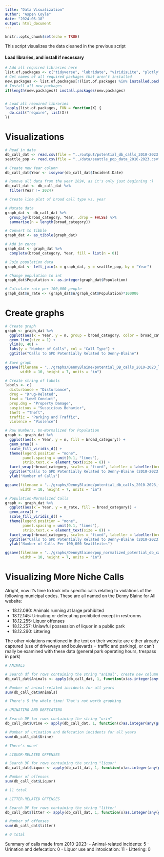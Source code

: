 ---
title: "Data Visualization"
author: "Aspen Coyle"
date: "2024-05-18"
output: html_document
---

```{r setup, include=FALSE}
knitr::opts_chunk$set(echo = TRUE)
```

This script visualizes the data cleaned in the previous script

#### Load libraries, and install if necessary

```{r}
# Add all required libraries here
list.of.packages <- c("tidyverse", "lubridate", "viridisLite", "plotly")
# Get names of all required packages that aren't installed
new.packages <- list.of.packages[!(list.of.packages %in% installed.packages()[, "Package"])]
# Install all new packages
if(length(new.packages)) install.packages(new.packages)


# Load all required libraries
lapply(list.of.packages, FUN = function(X) {
  do.call("require", list(X))
})
```


# Visualizations

```{r}
# Read in data
db_call_dat <- read.csv(file = "../output/potential_db_calls_2010-2023.csv")
seattle_pop <- read.csv(file = "../data/seattle_pop_data_2010-2023.csv")

# Create new Year column
db_call_dat$Year <- isoyear(db_call_dat$Incident.Date)

# Remove all data from the year 2024, as it's only just beginning :)
db_call_dat <- db_call_dat %>%
  filter(Year != 2024)

# Create line plot of broad call type vs. year

# Mutate data
graph_dat <- db_call_dat %>%
  group_by(broad_category, Year, .drop = FALSE) %>%
  summarise(n = length(broad_category))

# Convert to tibble
graph_dat <- as_tibble(graph_dat)

# Add in zeros
graph_dat <- graph_dat %>% 
  complete(broad_category, Year, fill = list(n = 0))

# Join population data
graph_dat <- left_join(x = graph_dat, y = seattle_pop, by = "Year")

# Change population to int
graph_dat$Population <- as.integer(graph_dat$Population)

# Calculate rate per 100,000 people
graph_dat$n_rate <- (graph_dat$n/graph_dat$Population)*100000
```


# Create graphs

```{r}
# Create graph
graph <- graph_dat %>%
  ggplot(aes(x = Year, y = n, group = broad_category, color = broad_category)) +
  geom_line(size = 1) +
  ylim(0, 40) +
  labs(y = "Number of Calls", col = "Call Type") +
  ggtitle("Calls to SPD Potentially Related to Denny-Blaine")
  
# Save graph
ggsave(filename = "../graphs/DennyBlaine/potential_DB_calls_2010-2023_linegraph.png", plot = graph,
       width = 10, height = 7, units = "in")

# Create string of labels
labels <- c(
  disturbance = "Disturbance", 
  drug = "Drug-Related", 
  lewd = "Lewd Conduct", 
  prop.dmg = "Property Damage", 
  suspicious = "Suspicious Behavior", 
  theft = "Theft", 
  traffic = "Parking and Traffic", 
  violence = "Violence")

# Raw Numbers, Un-Normalized for Population
graph <- graph_dat %>%
  ggplot(aes(x = Year, y = n, fill = broad_category)) +
  geom_area() +
  scale_fill_viridis_d() +
  theme(legend.position = "none", 
        panel.spacing = unit(0.1, "lines"),
        strip.text.x = element_text(size = 8)) +
  facet_wrap(~broad_category, scales = "fixed", labeller = labeller(broad_category = labels)) +
  ggtitle("Calls to SPD Potentially Related to Denny-Blaine (2010-2023)") +
  ylab("Number of Calls")

ggsave(filename = "../graphs/DennyBlaine/potential_db_calls_2010-2023_facetwrap.png", plot = graph,
       width = 10, height = 7, units = "in")

# Population-Normalized Calls
graph <- graph_dat %>%
  ggplot(aes(x = Year, y = n_rate, fill = broad_category)) +
  geom_area() +
  scale_fill_viridis_d() +
  theme(legend.position = "none", 
        panel.spacing = unit(0.1, "lines"),
        strip.text.x = element_text(size = 8)) +
  facet_wrap(~broad_category, scales = "fixed", labeller = labeller(broad_category = labels)) +
  ggtitle("Calls to SPD Potentially Related to Denny-Blaine (2010-2023) Per 100,000 Seattle Residents") +
  ylab("Number of Calls Per 100,000 Seattleites")

ggsave(filename = "../graphs/DennyBlaine/pop_normalized_potential_db_calls_2010-2023_facetwrap.png", plot = graph,
       width = 10, height = 7, units = "in")
```

# Visualizing More Niche Calls

Alright, now it's time to look into specific calls relating to violations of the following municipal codes.
These are all named on the Denny Blaine for All website:

- 18.12.080: Animals running at large prohibited
- 18.12.145: Urinating or defecating prohibited except in restrooms
- 18.12.255: Liquor offenses
- 18.12.257: Unlawful possession of liquor in a public park
- 18.12.260: Littering

The other violations mentioned in the text on their website are either already captured (use of driveways and boulevards = traffic and parking), or can't really be examined with these data (general park operating hours, trespass in park)


```{r}
# ANIMALS

# Search df for rows containing the string "animal", create new column with a 1 if it has the string, a 0 if not
db_call_dat$Animals <- apply(db_call_dat, 1, function(x)as.integer(any(grep("animal", x, ignore.case = TRUE))))

# Number of animal-related incidents for all years
sum(db_call_dat$Animals)

# There's 5 the whole time! That's not worth graphing

# URINATING AND DEFECATING

# Search DF for rows containing the string "urin"
db_call_dat$Urine <- apply(db_call_dat, 1, function(x)as.integer(any(grep("urin", x, ignore.case = TRUE))))

# Number of urination and defecation incidents for all years
sum(db_call_dat$Urine)

# There's none!

# LIQUOR-RELATED OFFENSES

# Search DF for rows containing the string "liquor"
db_call_dat$Liquor <- apply(db_call_dat, 1, function(x)as.integer(any(grep("liquor", x, ignore.case = TRUE))))

# Number of offenses
sum(db_call_dat$Liquor)

# 11 total

# LITTER-RELATED OFFENSES

# Search DF for rows containing the string "litter"
db_call_dat$litter <- apply(db_call_dat, 1, function(x)as.integer(any(grep("litter", x, ignore.case = TRUE))))

# Number of offenses
sum(db_call_dat$litter)

# 0 total

```
Summary of calls made from 2010-2023: 
- Animal-related incidents: 5
- Urination and defecation: 0
- Liquor use and intoxication: 11
- Littering: 0

